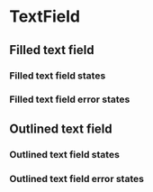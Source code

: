 
<Meta title="Stories/TextField/Overview" />

# TextField

## Filled text field

### Filled text field states

<Canvas columns={4}>
	<Story of={TextFieldFilled.Enabled}></Story>
	<Story of={TextFieldFilled.Focused}></Story>
	<Story of={TextFieldFilled.Hovered}></Story>
	<Story of={TextFieldFilled.Disabled}></Story>
	<Story of={TextFieldFilled.EnabledPopulated}></Story>
	<Story of={TextFieldFilled.FocusedPopulated}></Story>
	<Story of={TextFieldFilled.HoveredPopulated}></Story>
	<Story of={TextFieldFilled.DisabledPopulated}></Story>
</Canvas>

### Filled text field error states

<Canvas columns={4}>
	<Story of={TextFieldFilled.EnabledError}></Story>
	<Story of={TextFieldFilled.FocusedError}></Story>
	<Story of={TextFieldFilled.HoveredError}></Story>
	<Story of={TextFieldFilled.EnabledPopulatedError}></Story>
	<Story of={TextFieldFilled.FocusedPopulatedError}></Story>
	<Story of={TextFieldFilled.HoveredPopulatedError}></Story>
</Canvas>

## Outlined text field

### Outlined text field states

<Canvas columns={4}>
	<Story of={TextFieldOutlined.Enabled}></Story>
	<Story of={TextFieldOutlined.Focused}></Story>
	<Story of={TextFieldOutlined.Hovered}></Story>
	<Story of={TextFieldOutlined.Disabled}></Story>
	<Story of={TextFieldOutlined.EnabledPopulated}></Story>
	<Story of={TextFieldOutlined.FocusedPopulated}></Story>
	<Story of={TextFieldOutlined.HoveredPopulated}></Story>
	<Story of={TextFieldOutlined.DisabledPopulated}></Story>
</Canvas>

### Outlined text field error states

<Canvas columns={4}>
	<Story of={TextFieldOutlined.EnabledError}></Story>
	<Story of={TextFieldOutlined.FocusedError}></Story>
	<Story of={TextFieldOutlined.HoveredError}></Story>
	<Story of={TextFieldOutlined.EnabledPopulatedError}></Story>
	<Story of={TextFieldOutlined.FocusedPopulatedError}></Story>
	<Story of={TextFieldOutlined.HoveredPopulatedError}></Story>
</Canvas>
